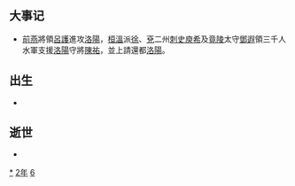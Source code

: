 {{yearTOC|362|东晋'''[[隆和|隆和]]元年'''；前凉'''[[升平|升平]]六年'''；代国'''[[建国_(代)|建国]]二十五年'''；前秦'''[[甘露_(苻坚)|甘露]]四年'''；前燕'''[[建熙|建熙]]三年'''}}

== 大事记 ==
*[[前燕|前燕]]將領[[呂護|呂護]]進攻[[洛陽|洛陽]]，[[桓溫|桓溫]]派[[徐州_(古代)|徐]]、[[兗州_(古代)|兗]]二州[[刺史|刺史]][[庾希|庾希]]及[[竟陵|竟陵]]太守[[鄧遐|鄧遐]]領三千人水軍支援[[洛陽|洛陽]]守將[[陳祐|陳祐]]，並上請還都[[洛陽|洛陽]]。

== 出生 ==
*

== 逝世 ==
{{Wikisource year mention}}
*

[[Category:362年|*]]
[[Category:360年代|2年]]
[[Category:4世纪各年|6]]